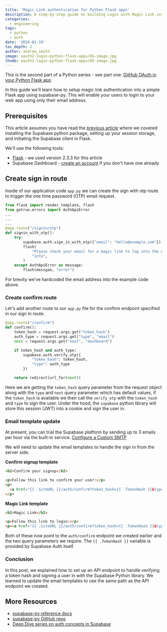 ```yaml
---
title: 'Magic Link authentication for Python Flask apps'
description: A step-by-step guide on building Login with Magic Link into your Python apps.
categories:
  - engineering
tags:
  - python
  - auth
date: '2024-01-19'
toc_depth: 3
author: andrew_smith
image: oauth2-login-python-flask-apps/OG-image.jpg
thumb: oauth2-login-python-flask-apps/OG-image.jpg
---
```


<Admonition type="note" label="Python series">

This is the second part of a Python series - see part one: [GitHub OAuth in your Python Flask app](/blog/oauth2-login-python-flask-apps)

</Admonition>

In this guide we'll learn how to setup magic link authentication into a simple Flask app using supabase-py. This will enable your users to login to your web app using only their email address.

## Prerequisites

This article assumes you have read the [previous article](/blog/oauth2-login-python-flask-apps) where we covered installing the Supabase python package, setting up your session storage, and initiating the Supabase client in Flask.

We'll use the following tools:

- [Flask](https://flask.palletsprojects.com/en/3.0.x/) - we used version 2.3.3 for this article
- Supabase Dashboard - [create an account](https://database.new/) if you don't have one already

## Create sign in route

Inside of our application code `app.py` we can create the sign with otp route to trigger the one time password (OTP) email request.

```python
from flask import render_template, flash
from gotrue.errors import AuthApiError
...
...
...
@app.route("/signin/otp")
def signin_with_otp():
	try:
	    supabase.auth.sign_in_with_otp({"email": "hello@example.com"})
	    flash(
			"Please check your email for a magic link to log into the website.",
			"info",
		)
	except AuthApiError as message:
		flash(messgae, "error")

```

<Admonition type="note">

For brevity we've hardcoded the email address into the example code above.

</Admonition>

### Create confirm route

Let's add another route to our `app.py` file for the confirm endpoint specified in our sign in route.

```python
@app.route("/confirm")
def confirm():
    token_hash = request.args.get("token_hash")
    auth_type = request.args.get("type", "email")
    next = request.args.get("next", "dashboard")

    if token_hash and auth_type:
        supabase.auth.verify_otp({
	        "token_hash": token_hash,
	        "type": auth_type
	    })

    return redirect(url_for(next))

```

Here we are getting the `token_hash` query parameter from the request object along with the `type` and `next` query parameter which has default values, if the `token_hash` is available we then call the `verify_otp` with the `token_hash` and `type` to sign the user. Under the hood, the `supabase` python library will store this session (JWT) into a cookie and sign the user in.

### Email template update

<Admonition type="note" label="Built-in email service">

At present, you can trial the Supabase platform by sending up to 3 emails per hour via the built-in service. [Configure a Custom SMTP](/docs/guides/auth/auth-smtp)

</Admonition>

We will need to update the email templates to handle the sign in from the server side.

**Confirm signup template**

```html
<h2>Confirm your signup</h2>

<p>Follow this link to confirm your user:</p>
<p>
  <a href="{{ .SiteURL }}/auth/confirm?token_hash={{ .TokenHash }}&type=email">Confirm your mail</a>
</p>
```

**Magic Link template**

```html
<h2>Magic Link</h2>

<p>Follow this link to login:</p>
<p><a href="{{ .SiteURL }}/auth/confirm?token_hash={{ .TokenHash }}&type=email">Log In</a></p>
```

Both of these now point to the `auth/confirm` endpoint we created earlier and the two query parameters we require. The `{{ .TokenHash }}` variable is provided by Supabase Auth itself.

### Conclusion

In this post, we explained how to set up an API endpoint to handle verifying a token hash and signing a user in with the Supabase Python library. We learned to update the email templates to use the same path as the API endpoint we created.

## More Resources

- [supabase-py reference docs](https://supabase.com/docs/reference/python/installing)
- [supabase-py GitHub repo](https://github.com/supabase-community/supabase-py)
- [Deep Dive series on auth concepts in Supabase](https://supabase.com/docs/learn/auth-deep-dive/auth-deep-dive-jwts)
